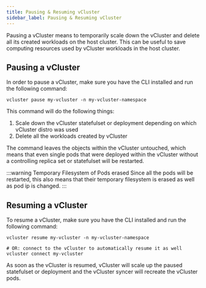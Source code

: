 ```yaml
---
title: Pausing & Resuming vCluster
sidebar_label: Pausing & Resuming vCluster
---
```


Pausing a vCluster means to temporarily scale down the vCluster and delete all its created workloads on the host cluster. This can be useful to save computing resources used by vCluster workloads in the host cluster. 

## Pausing a vCluster

In order to pause a vCluster, make sure you have the CLI installed and run the following command:

```
vcluster pause my-vcluster -n my-vcluster-namespace
```

This command will do the following things:
1. Scale down the vCluster statefulset or deployment depending on which vCluster distro was used
2. Delete all the workloads created by vCluster

The command leaves the objects within the vCluster untouched, which means that even single pods that were deployed within the vCluster without a controlling replica set or statefulset will be restarted.

:::warning Temporary Filesystem of Pods erased
Since all the pods will be restarted, this also means that their temporary filesystem is erased as well as pod ip is changed.
::: 

## Resuming a vCluster

To resume a vCluster, make sure you have the CLI installed and run the following command:

```
vcluster resume my-vcluster -n my-vcluster-namespace

# OR: connect to the vCluster to automatically resume it as well
vcluster connect my-vcluster
```

As soon as the vCluster is resumed, vCluster will scale up the paused statefulset or deployment and the vCluster syncer will recreate the vCluster pods. 
